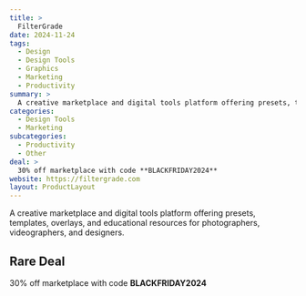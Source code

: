 ```yaml
---
title: >
  FilterGrade
date: 2024-11-24
tags:
  - Design
  - Design Tools
  - Graphics
  - Marketing
  - Productivity
summary: >
  A creative marketplace and digital tools platform offering presets, templates, overlays, and educational resources for photographers, videographers, and designers.
categories:
  - Design Tools
  - Marketing
subcategories:
  - Productivity
  - Other
deal: >
  30% off marketplace with code **BLACKFRIDAY2024**
website: https://filtergrade.com
layout: ProductLayout
---
```

A creative marketplace and digital tools platform offering presets, templates, overlays, and educational resources for photographers, videographers, and designers.

## Rare Deal

30% off marketplace with code **BLACKFRIDAY2024**
